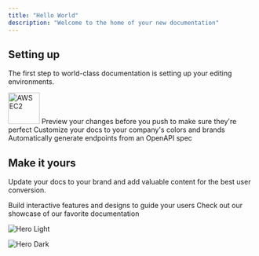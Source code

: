 ```yaml
---
title: "Hello World"
description: "Welcome to the home of your new documentation"
---
```


## Setting up

The first step to world-class documentation is setting up your editing environments.

<CardGroup cols={4}>
  <Card title="Edit Your Docs" icon="pen-to-square" href="https://mintlify.com/docs/quickstart">
    <img
      src="/images/aws-ec2.png"
      alt="AWS EC2"
      width="64"
      height="64"
      style={{ display: "block", margin: "0 auto" }}
    />
  </Card>
  <Card title="Preview Changes" icon="image" href="https://mintlify.com/docs/development">
    Preview your changes before you push to make sure they're perfect
  </Card>
  <Card title="Customize Style" icon="palette" href="https://mintlify.com/docs/settings/global">
    Customize your docs to your company's colors and brands
  </Card>
  <Card title="Reference APIs" icon="code" href="https://mintlify.com/docs/api-playground/openapi">
    Automatically generate endpoints from an OpenAPI spec
  </Card>
</CardGroup>

## Make it yours

Update your docs to your brand and add valuable content for the best user conversion.

<CardGroup cols={2}>
  <Card title="Add Components" icon="screwdriver-wrench" href="https://mintlify.com/docs/content/components/accordions">
    Build interactive features and designs to guide your users
  </Card>
  <Card title="Get Inspiration" icon="stars" href="https://mintlify.com/customers">
    Check out our showcase of our favorite documentation
  </Card>
</CardGroup>

<img
  className="block dark:hidden"
  src="/images/hero-light.png"
  alt="Hero Light"
/>

<img
  className="hidden dark:block"
  src="/images/hero-dark.png"
  alt="Hero Dark"
/>